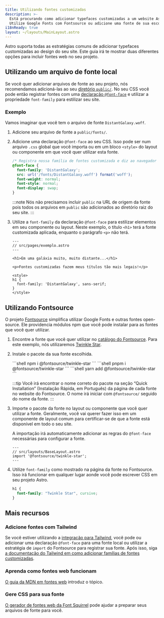 ```yaml
---
title: Utilizando fontes customizadas
description: >-
  Está procurando como adicionar typefaces customizadas a um website Astro?
  Utilize Google Fonts com Fontsource ou adicione uma fonte de sua escolha.
i18nReady: true
layout: ~/layouts/MainLayout.astro
---
```





Astro suporta todas as estratégias comuns de adicionar typefaces customizadas ao design do seu site. Este guia irá te mostrar duas diferentes opções para incluir fontes web no seu projeto.

## Utilizando um arquivo de fonte local

Se você quer adicionar arquivos de fonte ao seu projeto, nós recomendamos adicioná-las ao seu [diretório `public/`](/pt-br/core-concepts/project-structure/#public). No seu CSS você pode então registrar fontes com uma [declaração `@font-face`](https://developer.mozilla.org/pt-BR/docs/Web/CSS/@font-face) e utilizar a propriedade `font-family` para estilizar seu site.

### Exemplo

Vamos imaginar que você tem o arquivo de fonte `DistantGalaxy.woff`.

1. Adicione seu arquivo de fonte a `public/fonts/`.

2. Adicione uma declaração `@font-face` ao seu CSS. Isso pode ser num arquivo `.css` global que você importa ou em um bloco `<style>` do layout ou componente em que você quer utilizar esta fonte.

    ```css
    /* Registra nossa família de fontes customizada e diz ao navegador aonde encontrá-la. */
    @font-face {
      font-family: 'DistantGalaxy';
      src: url('/fonts/DistantGalaxy.woff') format('woff');
      font-weight: normal;
      font-style: normal;
      font-display: swap;
    }
    ```

    :::note
    Nós não precisamos incluir `public` na URL de origem da fonte pois todos os arquivos em `public` são adicionados ao diretório raiz do seu site.
    :::

3. Utilize a `font-family` da declaração `@font-face` para estilizar elementos em seu componente ou layout. Neste exemplo, o título `<h1>` terá a fonte customizada aplicada, enquanto o parágrafo `<p>` não terá.

    ```astro {10-12}
    ---
    // src/pages/exemplo.astro
    ---

    <h1>Em uma galáxia muito, muito distante...</h1>

    <p>Fontes customizadas fazem meus títulos tão mais legais!</p>

    <style>
    h1 {
      font-family: 'DistantGalaxy', sans-serif;
    }
    </style>
    ```

## Utilizando Fontsource

O projeto [Fontsource](https://fontsource.org/) simplifica utilizar Google Fonts e outras fontes open-source. Ele providencia módulos npm que você pode instalar para as fontes que você quer utilizar.

1. Encontre a fonte que você quer utilizar no [catálogo do Fontsource](https://fontsource.org/fonts). Para este exemplo, nós utilizaremos [Twinkle Star](https://fontsource.org/fonts/twinkle-star).

2. Instale o pacote da sua fonte escolhida.

    <PackageManagerTabs>
      <Fragment slot="npm">
      ```shell
      npm i @fontsource/twinkle-star
      ```
      </Fragment>
      <Fragment slot="pnpm">
      ```shell
      pnpm i @fontsource/twinkle-star
      ```
      </Fragment>
      <Fragment slot="yarn">
      ```shell
      yarn add @fontsource/twinkle-star
      ```
      </Fragment>
    </PackageManagerTabs>

    :::tip
    Você irá encontrar o nome correto do pacote na seção “Quick Installation” (Instalação Rápida, em Português) da página de cada fonte no website do Fontsource. O nome irá iniciar com `@fontsource/` seguido do nome da fonte.
    :::

3. Importe o pacote da fonte no layout ou componente que você quer utilizar a fonte. Geralmente, você vai querer fazer isso em um componente de layout comum para certificar-se de que a fonte está disponível em todo o seu site.

    A importação irá automaticamente adicionar as regras do `@font-face` necessárias para configurar a fonte.

    ```astro
    ---
    // src/layouts/BaseLayout.astro
    import '@fontsource/twinkle-star';
    ---
    ```

4. Utilize `font-family` como mostrado na página da fonte no Fontsource. Isso irá funcionar em qualquer lugar aonde você pode escrever CSS em seu projeto Astro.

    ```css
    h1 {
      font-family: "Twinkle Star", cursive;
    }
    ```

## Mais recursos

### Adicione fontes com Tailwind

Se você estiver utilizando a [integração para Tailwind](/pt-br/guides/integrations-guide/tailwind/), você pode ou adicionar uma declaração `@font-face` para uma fonte local ou utilizar a estratégia de `import` do Fontsource para registrar sua fonte. Após isso, siga [a documentação do Tailwind em como adicionar famílias de fontes customizadas](https://tailwindcss.com/docs/font-family#using-custom-values).

### Aprenda como fontes web funcionam

[O guia da MDN em fontes web](https://developer.mozilla.org/en-US/docs/Learn/CSS/Styling_text/Web_fonts) introduz o tópico.

### Gere CSS para sua fonte

[O gerador de fontes web da Font Squirrel](https://www.fontsquirrel.com/tools/webfont-generator) pode ajudar a preparar seus arquivos de fonte para você.
